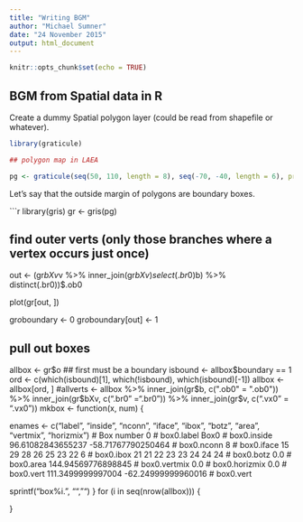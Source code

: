```yaml
---
title: "Writing BGM"
author: "Michael Sumner"
date: "24 November 2015"
output: html_document
---
```


```r
knitr::opts_chunk$set(echo = TRUE)
```

## BGM from Spatial data in R

Create a dummy Spatial polygon layer (could be read from shapefile or whatever). 

```r
library(graticule)

## polygon map in LAEA

pg <- graticule(seq(50, 110, length = 8), seq(-70, -40, length = 6), proj = "+proj=laea +ellps=WGS84 +lon_0=65 +lat_0=-90", tiles = TRUE)
```

Let's say that the outside margin of polygons are boundary boxes. 

```r

library(gris)
gr <- gris(pg)

## find outer verts (only those branches where a vertex occurs just once)
out <- (gr$bXv %>% inner_join((gr$v  %>% inner_join(gr$bXv)  %>% group_by(.vx0)  %>% summarize(nv  = n())  %>% filter(nv == 1))) %>% 
  select(.br0) %>% inner_join(gr$b) %>% distinct(.br0))$.ob0

plot(gr[out, ])

gr$o$boundary <- 0
gr$o$boundary[out] <- 1

## pull out boxes
allbox <- gr$o
## first must be a boundary
isbound <- allbox$boundary == 1
ord <- c(which(isbound)[1], which(!isbound), which(isbound)[-1])
allbox <- allbox[ord, ]
#allverts <- allbox %>% inner_join(gr$b, c(".ob0" = ".ob0")) %>% inner_join(gr$bXv, c(".br0" =".br0")) %>% inner_join(gr$v, c(".vx0" = ".vx0")) 
mkbox <- function(x, num) {
  
  enames <- c("label", "inside", "nconn", "iface", "ibox", "botz", "area", "vertmix", "horizmix")
  # Box number 0
# box0.label	Box0
# box0.inside	96.61082843655237 -58.71767790250464
# box0.nconn	8
# box0.iface	15 29 28 26 25 23 22 6 
# box0.ibox	21 21 22 23 23 24 24 24 
# box0.botz	0.0
# box0.area	144.94569776898845
# box0.vertmix	0.0
# box0.horizmix	0.0
# box0.vert 111.3499999997004 -62.24999999960016
# box0.vert
  
  sprintf("box%i.", "", "") 
}
for (i in seq(nrow(allbox))) {
    
}
